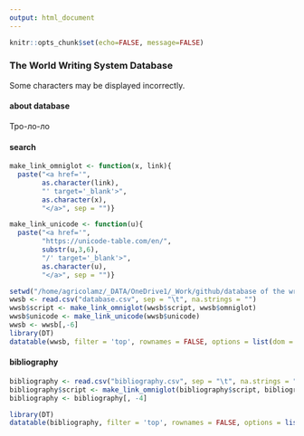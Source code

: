 ```yaml
---
output: html_document
---
```


```r
knitr::opts_chunk$set(echo=FALSE, message=FALSE)
```

###  The World Writing System Database {.tabset .tabset-fade .tabset-pills}
Some characters may be displayed incorrectly.

#### about database
Тро-ло-ло

#### search
```r
make_link_omniglot <- function(x, link){
  paste("<a href='",
        as.character(link),
        "' target='_blank'>",
        as.character(x),
        "</a>", sep = "")}

make_link_unicode <- function(u){
  paste("<a href='",
        "https://unicode-table.com/en/",
        substr(u,3,6),
        "/' target='_blank'>",
        as.character(u),
        "</a>", sep = "")}

setwd("/home/agricolamz/_DATA/OneDrive1/_Work/github/database of the writing systems")
wwsb <- read.csv("database.csv", sep = "\t", na.strings = "")
wwsb$script <- make_link_omniglot(wwsb$script, wwsb$omniglot)
wwsb$unicode <- make_link_unicode(wwsb$unicode)
wwsb <- wwsb[,-6]
library(DT)
datatable(wwsb, filter = 'top', rownames = FALSE, options = list(dom = 'tip'), escape = FALSE)
```

#### bibliography
```r
bibliography <- read.csv("bibliography.csv", sep = "\t", na.strings = "")
bibliography$script <- make_link_omniglot(bibliography$script, bibliography$omniglot)
bibliography <- bibliography[, -4]

library(DT)
datatable(bibliography, filter = 'top', rownames = FALSE, options = list(autoWidth = FALSE), escape = FALSE)
```
